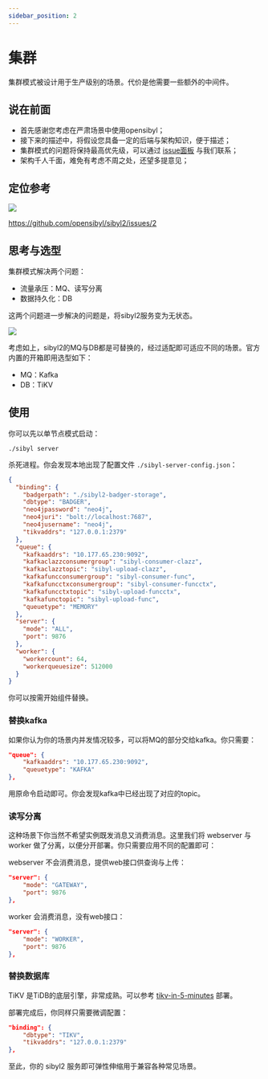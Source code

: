 ```yaml
---
sidebar_position: 2
---
```


# 集群

集群模式被设计用于生产级别的场景。代价是他需要一些额外的中间件。

## 说在前面

- 首先感谢您考虑在严肃场景中使用opensibyl；
- 接下来的描述中，将假设您具备一定的后端与架构知识，便于描述；
- 集群模式的问题将保持最高优先级，可以通过 [issue面板](https://github.com/opensibyl/sibyl2/issues) 与我们联系；
- 架构千人千面，难免有考虑不周之处，还望多提意见；

## 定位参考

![](https://user-images.githubusercontent.com/13421694/207398617-ee015eea-b9bd-4b57-8479-4c690246be17.png)

https://github.com/opensibyl/sibyl2/issues/2

## 思考与选型

集群模式解决两个问题：

- 流量承压：MQ、读写分离
- 数据持久化：DB

这两个问题进一步解决的问题是，将sibyl2服务变为无状态。

![](https://user-images.githubusercontent.com/13421694/207405128-d0f40bad-141d-46fb-a57f-78e3e38827b1.png)

考虑如上，sibyl2的MQ与DB都是可替换的，经过适配即可适应不同的场景。官方内置的开箱即用选型如下：

- MQ：Kafka
- DB：TiKV

## 使用

你可以先以单节点模式启动：

```
./sibyl server
```

杀死进程。你会发现本地出现了配置文件 `./sibyl-server-config.json`：

```json
{
  "binding": {
    "badgerpath": "./sibyl2-badger-storage",
    "dbtype": "BADGER",
    "neo4jpassword": "neo4j",
    "neo4juri": "bolt://localhost:7687",
    "neo4jusername": "neo4j",
    "tikvaddrs": "127.0.0.1:2379"
  },
  "queue": {
    "kafkaaddrs": "10.177.65.230:9092",
    "kafkaclazzconsumergroup": "sibyl-consumer-clazz",
    "kafkaclazztopic": "sibyl-upload-clazz",
    "kafkafuncconsumergroup": "sibyl-consumer-func",
    "kafkafuncctxconsumergroup": "sibyl-consumer-funcctx",
    "kafkafuncctxtopic": "sibyl-upload-funcctx",
    "kafkafunctopic": "sibyl-upload-func",
    "queuetype": "MEMORY"
  },
  "server": {
    "mode": "ALL",
    "port": 9876
  },
  "worker": {
    "workercount": 64,
    "workerqueuesize": 512000
  }
}
```

你可以按需开始组件替换。

### 替换kafka

如果你认为你的场景内并发情况较多，可以将MQ的部分交给kafka。你只需要：

```json
"queue": {
    "kafkaaddrs": "10.177.65.230:9092",
    "queuetype": "KAFKA"
},
```

用原命令启动即可。你会发现kafka中已经出现了对应的topic。

### 读写分离

这种场景下你当然不希望实例既发消息又消费消息。这里我们将 webserver 与 worker 做了分离，以便分开部署。你只需要应用不同的配置即可：

webserver 不会消费消息，提供web接口供查询与上传：

```json
"server": {
    "mode": "GATEWAY",
    "port": 9876
},
```

worker 会消费消息，没有web接口：

```json
"server": {
    "mode": "WORKER",
    "port": 9876
},
```

### 替换数据库

TiKV 是TiDB的底层引擎，非常成熟。可以参考 [tikv-in-5-minutes](https://tikv.org/docs/dev/concepts/tikv-in-5-minutes/#set-up-a-local-tikv-cluster-with-the-default-options) 部署。

部署完成后，你同样只需要微调配置：

```json
"binding": {
    "dbtype": "TIKV",
    "tikvaddrs": "127.0.0.1:2379"
},
```

至此，你的 sibyl2 服务即可弹性伸缩用于兼容各种常见场景。
